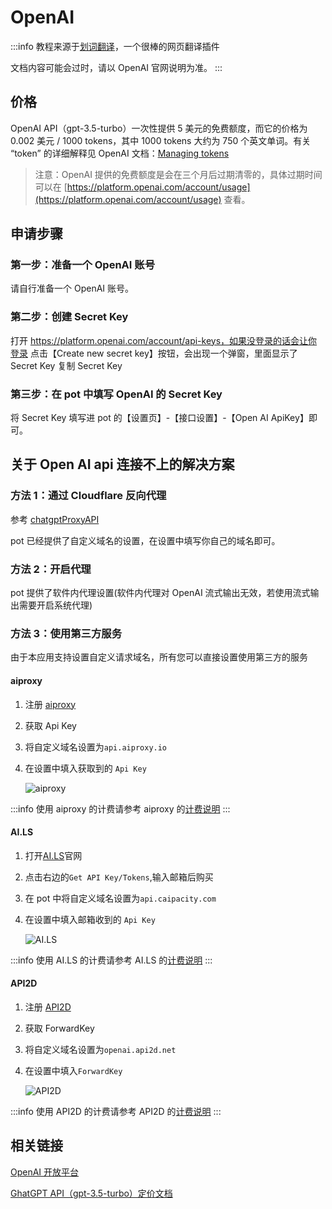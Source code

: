 # OpenAI

:::info
教程来源于[划词翻译](https://hcfy.app/)，一个很棒的网页翻译插件

文档内容可能会过时，请以 OpenAI 官网说明为准。
:::

## 价格

OpenAI API（gpt-3.5-turbo）一次性提供 5 美元的免费额度，而它的价格为 0.002 美元 / 1000 tokens，其中 1000 tokens 大约为 750 个英文单词。有关 “token” 的详细解释见 OpenAI 文档：[Managing tokens](https://platform.openai.com/docs/guides/chat/managing-tokens)

> 注意：OpenAI 提供的免费额度是会在三个月后过期清零的，具体过期时间可以在 [https://platform.openai.com/account/usage](https://platform.openai.com/account/usage) 查看。

## 申请步骤

### 第一步：准备一个 OpenAI 账号

请自行准备一个 OpenAI 账号。

### 第二步：创建 Secret Key

打开 https://platform.openai.com/account/api-keys，如果没登录的话会让你登录
点击【Create new secret key】按钮，会出现一个弹窗，里面显示了 Secret Key
复制 Secret Key

### 第三步：在 pot 中填写 OpenAI 的 Secret Key

将 Secret Key 填写进 pot 的【设置页】-【接口设置】-【Open AI ApiKey】即可。

## 关于 Open AI api 连接不上的解决方案

### 方法 1：通过 Cloudflare 反向代理

参考 [chatgptProxyAPI](https://github.com/x-dr/chatgptProxyAPI)

pot 已经提供了自定义域名的设置，在设置中填写你自己的域名即可。

### 方法 2：开启代理

pot 提供了软件内代理设置(软件内代理对 OpenAI 流式输出无效，若使用流式输出需要开启系统代理)

### 方法 3：使用第三方服务

由于本应用支持设置自定义请求域名，所有您可以直接设置使用第三方的服务

#### aiproxy

1. 注册 [aiproxy](https://aiproxy.io/?i=pylogmon)
2. 获取 Api Key
3. 将自定义域名设置为`api.aiproxy.io`
4. 在设置中填入获取到的 `Api Key`

   ![aiproxy](./asset/aiproxy.png)

:::info
使用 aiproxy 的计费请参考 aiproxy 的[计费说明](https://aiproxy.io/pricing)
:::

#### AI.LS

1. 打开[AI.LS](https://ai.ls/)官网
2. 点击右边的`Get API Key/Tokens`,输入邮箱后购买
3. 在 pot 中将自定义域名设置为`api.caipacity.com`
4. 在设置中填入邮箱收到的 `Api Key`

   ![AI.LS](./asset/ai.ls.png)

:::info
使用 AI.LS 的计费请参考 AI.LS 的[计费说明](https://ai.ls/?show-token-pricing=true)
:::

#### API2D

1. 注册 [API2D](https://api2d.com/r/186163)
2. 获取 ForwardKey
3. 将自定义域名设置为`openai.api2d.net`
4. 在设置中填入`ForwardKey`

   ![API2D](./asset/API2D.png)

:::info
使用 API2D 的计费请参考 API2D 的[计费说明](https://api2d.com/wiki/doc)
:::

## 相关链接

[OpenAI 开放平台](https://platform.openai.com/)

[GhatGPT API（gpt-3.5-turbo）定价文档](https://openai.com/pricing)

<div
  class="wwads-cn wwads-horizontal"
  data-id="285"
  style={{ maxWidth: "400px" }}
></div>

